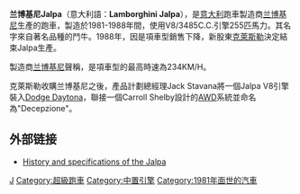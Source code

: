 {{noteTA
|1=zh-cn:兰博基尼; zh-tw:藍寶堅尼; zh-hk:林寶堅尼;
}}
{{Infobox Automobile
| name              = Lamborghini Jalpa
| image             = [[File:Lamborghini_Jalpa.jpg|250px]]
| manufacturer      = [[兰博基尼|兰博基尼]]
| parent_company    = [[兰博基尼|兰博基尼]]<br/>[[克萊斯勒|克萊斯勒]]
| aka               = 
| production        = 
| production_start  = 1981
| production_end    = 1988
| model_years       = 
| assembly          = 
| predecessor       = [[Lamborghini_Urraco|Lamborghini Urraco]]<br/>[[Lamborghini_Silhouette|Lamborghini Silhouette]]
| successor         = [[兰博基尼Gallardo|兰博基尼Gallardo]]
| class             = [[跑車|跑車]]
| body_style        = 2-door [[Targa_top|targa]]
| layout            = [[中置後驅|中置後驅]]
| platform          = 
| engine            = 3485C.C.[[V8引擎|V8]]
| transmission      = 5速手排
| wheelbase         = {{convert|2451|mm|in|1|abbr=on}}
| length            = {{convert|4330|mm|in|1|abbr=on}}
| width             = {{convert|1880|mm|in|1|abbr=on}}
| height            = {{convert|1140|mm|in|1|abbr=on}}
| weight            = {{convert|1510|kg|lb|0|abbr=on}}
| related           = [[Lamborghini_Urraco|Lamborghini Urraco]]<br/>[[Lamborghini_Silhouette|Lamborghini Silhouette]]
| designer          = Carrozzeria Bertone
}}

'''兰博基尼Jalpa'''（意大利語：'''Lamborghini Jalpa'''），是[[意大利|意大利]]跑車製造商[[兰博基尼|兰博基尼]]生產的跑車，製造於1981-1988年間，使用V8/3485C.C.引擎255匹馬力。其名字來自著名品種的鬥牛。1988年，因是項車型銷售下降，新股東[[克萊斯勒|克萊斯勒]]決定結束Jalpa生產。

製造商[[兰博基尼|兰博基尼]]聲稱，是項車型的最高時速為234KM/H。

克萊斯勒收購兰博基尼之後，產品計劃總經理Jack Stavana將一個Jalpa V8引擎裝入[[Dodge_Daytona|Dodge Daytona]]，聯接一個Carroll Shelby設計的[[AWD|AWD]]系統並命名為"Decepzione"。

==外部链接==
*[http://www.lambocars.com/jal/jalpa.htm History and specifications of the Jalpa] {{Wayback|url=http://www.lambocars.com/jal/jalpa.htm |date=20120609120131 }}

{{Lamborghini}}
[[Category:林寶堅尼車款|J]]
[[Category:超級跑車|Category:超級跑車]]
[[Category:中置引擎|Category:中置引擎]]
[[Category:1981年面世的汽車|Category:1981年面世的汽車]]